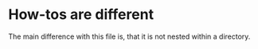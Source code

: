 # How-tos are different

The main difference with this file is, that it is not nested within a directory.